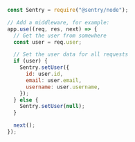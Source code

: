 ```javascript
const Sentry = require("@sentry/node");

// Add a middleware, for example:
app.use((req, res, next) => {
  // Get the user from somewhere
  const user = req.user;

  // Set the user data for all requests
  if (user) {
    Sentry.setUser({
      id: user.id,
      email: user.email,
      username: user.username,
    });
  } else {
    Sentry.setUser(null);
  }

  next();
});
```
